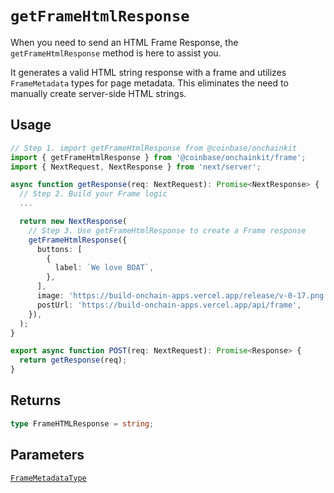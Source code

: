 # `getFrameHtmlResponse`

When you need to send an HTML Frame Response, the `getFrameHtmlResponse` method is here to assist you.

It generates a valid HTML string response with a frame and utilizes `FrameMetadata` types for page metadata. This eliminates the need to manually create server-side HTML strings.

## Usage

```ts
// Step 1. import getFrameHtmlResponse from @coinbase/onchainkit
import { getFrameHtmlResponse } from '@coinbase/onchainkit/frame';
import { NextRequest, NextResponse } from 'next/server';

async function getResponse(req: NextRequest): Promise<NextResponse> {
  // Step 2. Build your Frame logic
  ...

  return new NextResponse(
    // Step 3. Use getFrameHtmlResponse to create a Frame response
    getFrameHtmlResponse({
      buttons: [
        {
          label: `We love BOAT`,
        },
      ],
      image: 'https://build-onchain-apps.vercel.app/release/v-0-17.png',
      postUrl: 'https://build-onchain-apps.vercel.app/api/frame',
    }),
  );
}

export async function POST(req: NextRequest): Promise<Response> {
  return getResponse(req);
}
```

## Returns

```ts
type FrameHTMLResponse = string;
```

## Parameters

[`FrameMetadataType`](/frame/types#framemetadatatype)
